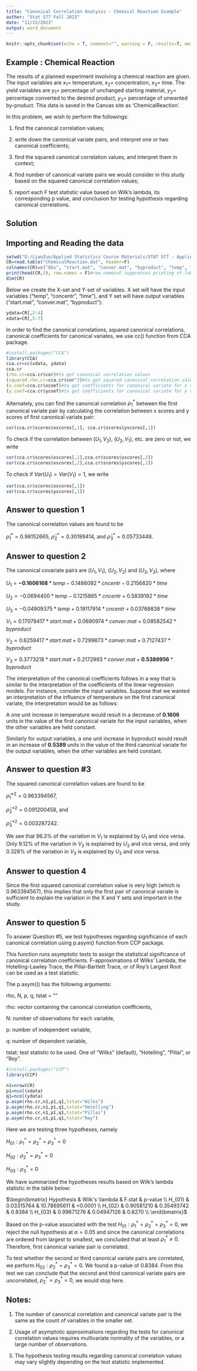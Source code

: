 ---
title: "Canonical Correlation Analysis - Chemical Reaction Example"
author: "Stat 577 Fall 2023"
date: "11/15/2023"
output: word_document
---

```{r setup, include=FALSE}
knitr::opts_chunk$set(echo = T, comment="", warning = F, results=T, message = F)
```

## Example : Chemical Reaction 

The results of a planned experiment involving a chemical 
reaction are given. The input variables are 
$x_1$= temperature, $x_2$= concentration, $x_3$= time. 
The yield variables are $y_1$= percentage of unchanged starting material, $y_2$= percentage converted to the desired product, $y_3$= percentage of unwanted by-product. This data is saved in the Canvas site as 'ChemicalReaction'. 

In this problem, we wish to perform the followings:

1. find the canonical correlation values;

2. write down the canonical variate pairs, and interpret one or two canonical coefficients;

3. find the squared canonical correlation values, and interpret them in context;

4. find number of canonical variate pairs we would consider in this study based on the squared canonical correlation values;

5. report each F test statistic value based on Wilk's lambda, its corresponding p value, and conclusion for testing hypothesis regarding canonical correlations. 

## Solution

## Importing and Reading the data

```{r }
setwd("D:/LianZuo/Applied Statistics Course Materials/STAT 577 - Applied Multivariate Statistics/data-577")
CR=read.table("ChemicalReaction.dat", header=F)
colnames(CR)=c("Obs", "start.mat", "conver.mat", "byproduct", "temp", "concentr", "time")
print(head(CR,3), row.names = F)#row.names=F suppresses printing of labels or identifies for each row
dim(CR)
```


Below we create the X-set and Y-set of variables. X set will have the input variables ("temp", "concentr", "time"), and Y set will have output variables ("start.mat", "conver.mat", "byproduct"):

```{r }
ydata=CR[,2:4]
xdata=CR[,5:7]
```

In order to find the canonical correlations, squared canonical correlations, canonical coefficients for canonical variates, we use cc() function from CCA package. 

```{r }
#install.packages("CCA")
library(CCA)
cca.cr=cc(xdata, ydata)
cca.cr
(rho.cr=cca.cr$cor)#to get canonical correlation values
(squared.rho.cr=cca.cr$cor^2)#to get squared canonical correlation values
(x.coef=cca.cr$xcoef)#to get coefficients for canonical variate for x vars
(y.coef=cca.cr$ycoef)#to get coefficients for canonical variate for y vars
```

Alternately, you can find the canonical correlation $\rho _1^*$ between the first canonical variate pair by calculating the correlation between x scores and y scores of first canonical variate pair:

```{r}
cor(cca.cr$scores$xscores[,1], cca.cr$scores$yscores[,1])
```

To check if the correlation between $(U_1,V_2)$, $(U_2,V_1)$, etc. are zero or not, we write

```{r}
cor(cca.cr$scores$xscores[,1],cca.cr$scores$yscores[,2])
cor(cca.cr$scores$xscores[,2],cca.cr$scores$yscores[,1])
```

To check if $Var(U_1)=Var(V_1)=1$, we write

```{r}
var(cca.cr$scores$xscores[,1])
var(cca.cr$scores$yscores[,1])
```
## Answer to question 1 

The canonical correlation values are found to be 

$\hat \rho_1^*=0.98152665$,  $\hat \rho_2^*=0.30199414$, and $\hat \rho_3^*=0.05733448$.

## Answer to question 2

The canonical covariate pairs are $(U_1, V_1)$, $(U_2, V_2)$ and $(U_3, V_3)$, where 

$U_1=\bm{-0.1606168}*temp-0.1486092*cncentr-0.2156820*time$

$U_2=-0.0694400*temp-0.1215865*cncentr+0.5839192*time$

$U_3=-0.04909375*temp+0.19117914*cncentr+0.03768838*time$


$V_1=0.17079417*start.mat+0.0690974*conver.mat+0.08582542*byproduct$

$V_2=0.6259417*start.mat+0.7299873*conver.mat+0.7127437*byproduct$

$V_3=0.3773218*start.mat+0.2172993*conver.mat+\bm{0.5389956} *byproduct$



The interpretation of the canonical coefficients follows in a way that is similar to the interpretation of the coefficients of the linear regression models. For instance, consider the input variables. Suppose that we wanted an interpretation of the influence of temperature on the first canonical variate, the interpretation would be as follows:

A one unit increase in temperature would result in a decrease of $\bm {0.1606}$ units in the value of the first canonical variate for the input variables, when the other variables are held constant.

Similarly for output variables, a one unit increase in byproduct would result in an increase of $\bm {0.5389}$ units in the value of the third canonical variate for the output variables, when the other variables are held constant.



## Answer to question #3

The squared canonical correlation values are found to be

$\hat \rho_1^{*2}=0.963394567$,  

$\hat \rho_2^{*2}=0.091200458$, and 

$\hat \rho_3^{*2}=0.003287242$.

We see that 96.3% of the variation in $V_1$ is explained by $U_1$ and vice versa. Only 9.12% of the variation in $V_2$ is explained by $U_2$ and vice versa, and only 0.328% of the variation in $V_3$ is explained by $U_3$ and vice versa. 


## Answer to question 4

Since the first squared canonical correlation value is very high (which is 0.963394567), this implies that only the first pair of canonical variate is sufficient to explain the variation in the X and Y sets and important in the study. 


## Answer to question 5

To answer Question #5, we test hypotheses regarding significance of each canonical correlation using p.asym() function from CCP package.

This function runs asymptotic tests to assign the statistical significance of canonical correlation coefficients. F-approximations of Wilks' Lambda, the Hotelling-Lawley Trace, the Pillai-Bartlett Trace, or of Roy's Largest Root can be used as a test statistic.

The p.asym(() has the following arguments:

rho, N, p, q, tstat = ""

rho: vector containing the canonical correlation coefficients,

N: number of observations for each variable,

p: number of independent variable,

q: number of dependent variable,

tstat: test statistic to be used. One of "Wilks" (default), "Hotelling", "Pillai", or "Roy".


```{r }
#install.packages("CCP")
library(CCP)

n1=nrow(CR)
p1=ncol(xdata)
q1=ncol(ydata)
p.asym(rho.cr,n1,p1,q1,tstat="Wilks")
p.asym(rho.cr,n1,p1,q1,tstat="Hotelling")
p.asym(rho.cr,n1,p1,q1,tstat="Pillai")
p.asym(rho.cr,n1,p1,q1,tstat="Roy")
```


Here we are testing three hypotheses, namely

$H_01:\rho_1^*=\rho_2^*=\rho_3^*=0$

$H_02:\rho_2^*=\rho_3^*=0$

$H_03:\rho_3^*=0$

We have summarized the hypotheses results based on Wilk's lambda statistic in the table below:

$\begin{bmatrix} 
Hypothesis & Wilk's \lambda  & F.stat  & p-value \\ 
H_{01} & 0.03315764 & 10.78695611 & <0.0001 \\
H_{02} & 0.90581210 & 0.35493742 & 0.8384 \\
H_{03} & 0.99671276 & 0.04947126 & 0.8270 \\ 
\end{bmatrix}$

Based on the p-value associated with the test $H_01:\rho_1^*=\rho_2^*=\rho_3^*=0$, we reject the null hypothesis at $\alpha=0.05$ and since the canonical correlations are ordered from largest to smallest, we concluded that at least $\rho_1^*\neq0$. Therefore, first canonical variate pair is correlated. 

To test whether the second or third canonical variate pairs are correlated, we perform $H_02:\rho_2^*=\rho_3^*=0$. We found a p-value of 0.8384. From this test we can conclude that the second and third canonical variate pairs are uncorrelated, $\rho_2^*=\rho_3^*=0$, we would stop here.


## Notes:

1. The number of canonical correlation and canonical variate pair is the same as the count of variables in the smaller set.

2. Usage of asymptotic approximations regarding the tests for canonical correlation values requires multivariate normality of the variables, or a large number of observations. 

3. The hypothesis testing results regarding canonical correlation values may vary slightly depending on the test statistic implemented.



